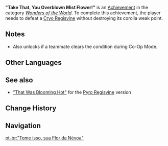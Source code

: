 {{Achievement Infobox
|title        = 
|id           = 82063
|order id     = 2063
|category     = Wonders of the World
|description  = Defeat a [[Cryo Regisvine]] without destroying its corolla weak point.
|requirements = 
|primogems    = 10
|tracking     = 
|hidden       = 1
|topic        = Cryo Regisvine
|type         = Boss
}}
'''"Take That, You Overblown Mist Flower!"''' is an [[Achievement]] in the category ''[[Wonders of the World]]''. To complete this achievement, the player needs to defeat a [[Cryo Regisvine]] without destroying its corolla weak point.

==Notes==
*Also unlocks if a teammate clears the condition during Co-Op Mode.
<!--
==Trivia==

==Video Guides==
{{EVT
|video1   = 
|caption1 = 
}}
-->
==Other Languages==
{{Other Languages|default_hidden=1
|en      = "Take That, You Overblown Mist Flower!"
|zhs     = 「什么嘛，还不如冰雾花」
|zhs_rm  = "Shénme ma, Hái Bùrú Bīngwùhuā"
|zht     = 「什麼嘛，還不如冰霧花」
|zht_rm  = "Shénme ma, Hái Bùrú Bīngwùhuā"
|ja      = 「どうした、霧氷花以下だぞ」
|ja_rm   = "Doushita, Muhyoubana Ika da zo"
|ko      = 「뭐야, 서리꽃보다 약하잖아?」
|ko_rm   = 
|es      = Más débil que una flor de neblina
|fr      = Rien qu'un arbre
|ru      = Получай, цветок-переросток!
|th      = "อะไรกัน สู้ Mist Flower ก็ไม่ได้"
|th_rm   = "Arai Kan Su Mist Flower Ko Mai Dai"
|vi      = "Cái gì chứ, còn không bằng Băng Vụ Hoa"
|de      = Auch nur eine Eisnebelblume!
|id      = "Rasakan Ini, Dasar Mist Flower!"
|pt      = "Tome isso, sua Flor da Névoa"
}}

==See also==
* [["That Was Blooming Hot"]] for the [[Pyro Regisvine]] version

==Change History==
{{Change History|1.1}}
<!--
==References==
{{Reflist}}
-->
==Navigation==
{{Achievement Navbox|Wonders of the World|Boss}}

[[pt-br:"Tome isso, sua Flor da Névoa"]]